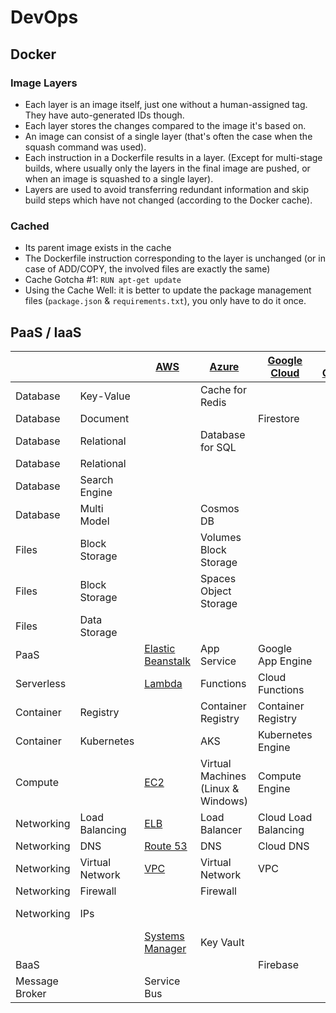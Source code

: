 # DevOps

## Docker

### Image Layers

- Each layer is an image itself, just one without a human-assigned tag. They have auto-generated IDs though.
- Each layer stores the changes compared to the image it's based on.
- An image can consist of a single layer (that's often the case when the squash command was used).
- Each instruction in a Dockerfile results in a layer. (Except for multi-stage builds, where usually only the layers in the final image are pushed, or when an image is squashed to a single layer).
- Layers are used to avoid transferring redundant information and skip build steps which have not changed (according to the Docker cache).

### Cached

- Its parent image exists in the cache
- The Dockerfile instruction corresponding to the layer is unchanged (or in case of ADD/COPY, the involved files are exactly the same)
- Cache Gotcha #1: `RUN apt-get update`
- Using the Cache Well: it is better to update the package management files (`package.json` & `requirements.txt`), you only have to do it once.

## PaaS / IaaS

|                |                 | [AWS][aws]                                | [Azure][azure]                     | [Google Cloud][google-cloud] | [IBM Cloud][ibm-cloud] | [Digital Ocean][do]                 |
| -------------- | --------------- | ----------------------------------------- | ---------------------------------- | ---------------------------- | ---------------------- | ----------------------------------- |
| Database       | Key-Value       |                                           | Cache for Redis                    |                              |                        |                                     |
| Database       | Document        |                                           |                                    | Firestore                    |                        |                                     |
| Database       | Relational      |                                           | Database for SQL                   |                              |                        |                                     |
| Database       | Relational      |                                           |                                    |                              |                        |                                     |
| Database       | Search Engine   |                                           |                                    |                              |                        |                                     |
| Database       | Multi Model     |                                           | Cosmos DB                          |                              |                        |                                     |
| Files          | Block Storage   |                                           | Volumes Block Storage              |                              |                        |                                     |
| Files          | Block Storage   |                                           | Spaces Object Storage              |                              |                        |                                     |
| Files          | Data Storage    |                                           |                                    |                              |                        |                                     |
| PaaS           |                 | [Elastic Beanstalk][aws-elasticbeanstalk] | App Service                        | Google App Engine            |                        | App Platform                        |
| Serverless     |                 | [Lambda][aws-lambda]                      | Functions                          | Cloud Functions              |                        |                                     |
| Container      | Registry        |                                           | Container Registry                 | Container Registry           |                        |                                     |
| Container      | Kubernetes      |                                           | AKS                                | Kubernetes Engine            |                        |                                     |
| Compute        |                 | [EC2][aws-ec2]                            | Virtual Machines (Linux & Windows) | Compute Engine               |                        |                                     |
| Networking     | Load Balancing  | [ELB][aws-elb]                            | Load Balancer                      | Cloud Load Balancing         |                        | [Load Balancers][do-load-balancers] |
| Networking     | DNS             | [Route 53][aws-route53]                   | DNS                                | Cloud DNS                    |                        | DNS                                 |
| Networking     | Virtual Network | [VPC][aws-vpc]                            | Virtual Network                    | VPC                          |                        | VPC                                 |
| Networking     | Firewall        |                                           | Firewall                           |                              |                        | [Firewalls][do-firewalls]           |
| Networking     | IPs             |                                           |                                    |                              |                        | [Reserved IPs][do-reserved-ips]     |
|                |                 | [Systems Manager][aws-systems-manager]    | Key Vault                          |                              |                        |                                     |
| BaaS           |                 |                                           |                                    | Firebase                     |                        |                                     |
| Message Broker |                 | Service Bus                               |                                    |                              |                        |                                     |

[aws]: https://aws.amazon.com/
[aws-cloudformation]: https://aws.amazon.com/cloudformation/
[aws-ec2]: https://aws.amazon.com/ec2/
[aws-elasticbeanstalk]: https://aws.amazon.com/elasticbeanstalk/
[aws-elb]: https://aws.amazon.com/elasticloadbalancing/
[aws-lambda]: https://aws.amazon.com/lambda/
[aws-route53]: https://aws.amazon.com/route53/
[aws-systems-manager]: https://aws.amazon.com/systems-manager/
[aws-vpc]: https://aws.amazon.com/vpc/
[azure]: https://azure.microsoft.com/
[do]: https://docs.digitalocean.coms
[do-firewalls]: https://docs.digitalocean.com/products/networking/firewalls/
[do-load-balancers]: https://docs.digitalocean.com/products/networking/load-balancers/
[do-reserved-ips]: https://docs.digitalocean.com/products/networking/reserved-ips/
[google-cloud]: https://cloud.google.com/
[ibm-cloud]: https://www.ibm.com/cloud/
[terraform]: https://www.terraform.io/
